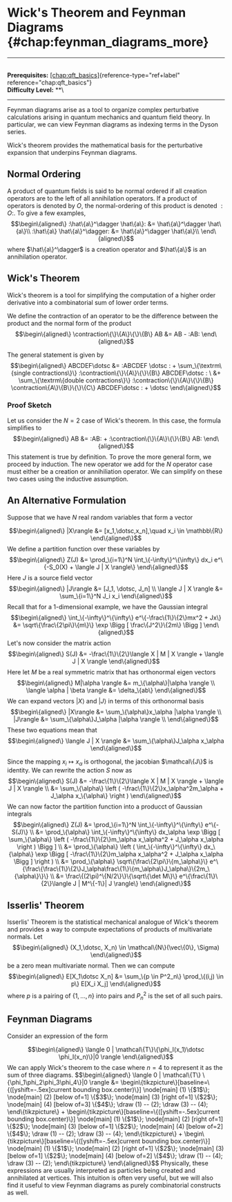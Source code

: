 # Wick's Theorem and Feynman Diagrams \{#chap:feynman_diagrams_more\}

------------------------------------------------------------------------

\
**Prerequisites:**
[\[chap:qft_basics\]](#chap:qft_basics)\{reference-type="ref+label"
reference="chap:qft_basics"\}\
**Difficulty Level:** \*\*\

------------------------------------------------------------------------

Feynman diagrams arise as a tool to organize complex perturbative
calculations arising in quantum mechanics and quantum field theory. In
particular, we can view Feynman diagrams as indexing terms in the Dyson
series.

Wick's theorem provides the mathematical basis for the perturbative
expansion that underpins Feynman diagrams.

## Normal Ordering

A product of quantum fields is said to be normal ordered if all creation
operators are to the left of all annihilation operators. If a product of
operators is denoted by $O$, the normal-ordering of this product is
denoted $:O:$. To give a few examples, $$\begin\{aligned\}
    :\hat\{a\}^\dagger \hat\{a\}: &= \hat\{a\}^\dagger \hat\{a\}\\
    :\hat\{a\} \hat\{a\}^\dagger: &= \hat\{a\}^\dagger \hat\{a\}\\    
\end\{aligned\}$$ where $\hat\{a\}^\dagger$ is a creation operator and
$\hat\{a\}$ is an annihilation operator.

## Wick's Theorem

Wick's theorem is a tool for simplifying the computation of a higher
order derivative into a combinatorial sum of lower order terms.

We define the contraction of an operator to be the difference between
the product and the normal form of the product $$\begin\{aligned\}
\contraction\{\}\{A\}\{\}\{B\} AB &= AB - :AB:
\end\{aligned\}$$

The general statement is given by $$\begin\{aligned\}
    ABCDEF\dotsc &= :ABCDEF \dotsc : + \sum_\{\textrm\{single contractions\}\} :\contraction\{\}\{A\}\{\}\{B\} ABCDEF\dotsc : \
    &+ \sum_\{\textrm\{double contractions\}\} :\contraction\{\}\{A\}\{\}\{B\}
    \contraction\{A\}\{B\}\{\}\{C\}
    ABCDEF\dotsc : + \dotsc 
\end\{aligned\}$$

### Proof Sketch

Let us consider the $N=2$ case of Wick's theorem. In this case, the
formula simplifies to $$\begin\{aligned\}
    AB &= :AB: + :\contraction\{\}\{A\}\{\}\{B\} AB:
\end\{aligned\}$$ This statement is true by definition. To prove the more
general form, we proceed by induction. The new operator we add for the
$N$ operator case must either be a creation or annihiliation operator.
We can simplify on these two cases using the inductive assumption.

## An Alternative Formulation

Suppose that we have $N$ real random variables that form a vector

$$\begin\{aligned\}
    |X\rangle &= [x_1,\dotsc,x_n],\quad x_i \in \mathbb\{R\}
\end\{aligned\}$$ We define a partition function over these variables by
$$\begin\{aligned\}
    Z(J) &= \prod_\{i=1\}^N \int_\{-\infty\}^\{\infty\} dx_i e^\{-S_0(X) + \langle J | X \rangle\}
\end\{aligned\}$$ Here $J$ is a source field vector $$\begin\{aligned\}
    |J\rangle &= [J_1, \dotsc, J_n] \\
    \langle J | X \rangle &= \sum_\{i=1\}^N J_i x_i
\end\{aligned\}$$ Recall that for a $1$-dimensional example, we have the
Gaussian integral $$\begin\{aligned\}
    \int_\{-\infty\}^\{\infty\} e^\{-\frac\{1\}\{2\}mx^2 + Jx\} &= \sqrt\{\frac\{2\pi\}\{m\}\} \exp \Bigg [ \frac\{J^2\}\{2m\} \Bigg ]
\end\{aligned\}$$ Let's now consider the matrix action $$\begin\{aligned\}
    S(J) &= -\frac\{1\}\{2\}\langle X | M | X \rangle + \langle J | X \rangle
\end\{aligned\}$$ Here let $M$ be a real symmetric matrix that has
orthonormal eigen vectors $$\begin\{aligned\}
    M|\alpha \rangle &= m_\{\alpha\}|\alpha \rangle \\
    \langle \alpha | \beta \rangle &= \delta_\{ab\}
\end\{aligned\}$$ We can expand vectors $|X\rangle$ and $|J\rangle$ in
terms of this orthonormal basis $$\begin\{aligned\}
    |X\rangle &= \sum_\{\alpha\}x_\alpha |\alpha \rangle \\
    |J\rangle &= \sum_\{\alpha\}J_\alpha |\alpha \rangle \\
\end\{aligned\}$$ These two equations mean that $$\begin\{aligned\}
    \langle J | X \rangle &= \sum_\{\alpha\}J_\alpha x_\alpha
\end\{aligned\}$$

Since the mapping $x_i \mapsto x_\alpha$ is orthogonal, the jacobian
$\mathcal\{J\}$ is identity. We can rewrite the action $S$ now as
$$\begin\{aligned\}
    S(J) &= -\frac\{1\}\{2\}\langle X | M | X \rangle + \langle J | X \rangle \\
    &= \sum_\{\alpha\} \left ( -\frac\{1\}\{2\}x_\alpha^2m_\alpha + J_\alpha x_\{\alpha\} \right )
\end\{aligned\}$$ We can now factor the partition function into a producct
of Gaussian integrals $$\begin\{aligned\}
    Z(J) &= \prod_\{i=1\}^N \int_\{-\infty\}^\{\infty\} e^\{-S(J)\} \\
    &= \prod_\{\alpha\} \int_\{-\infty\}^\{\infty\} dx_\alpha \exp \Bigg [ \sum_\{\alpha\} \left ( -\frac\{1\}\{2\}m_\alpha x_\alpha^2 + J_\alpha x_\alpha \right ) \Bigg ] \\
    &= \prod_\{\alpha\} \left ( \int_\{-\infty\}^\{\infty\} dx_\{\alpha\} \exp \Bigg [ -\frac\{1\}\{2\}m_\alpha x_\alpha^2 + J_\alpha x_\alpha \Bigg ] \right ) \\
    &= \prod_\{\alpha\} \sqrt\{\frac\{2\pi\}\{m_\alpha\}\} e^\{\frac\{\frac\{1\}\{2\}J_\alpha\frac\{1\}\{m_\alpha\}J_\alpha\}\{2m_\{\alpha\}\}\} \\
    &= \frac\{(2\pi)^\{N/2\}\}\{\sqrt\{\det M\}\} e^\{\frac\{1\}\{2\}\langle J | M^\{-1\}| J \rangle\}
\end\{aligned\}$$

## Isserlis' Theorem

Isserlis' Theorem is the statistical mechanical analogue of Wick's
theorem and provides a way to compute expectations of products of
multivariate normals. Let $$\begin\{aligned\}
(X_1,\dotsc, X_n) \in \mathcal\{N\}(\vec\{0\}, \Sigma)
\end\{aligned\}$$ be a zero mean multivariate normal. Then we can compute
$$\begin\{aligned\}
    E[X_1\dotsc X_n] &= \sum_\{p \in P^2_n\} \prod_\{(i,j) \in p\}  E[X_i X_j]
\end\{aligned\}$$ where $p$ is a pairing of $\{1,\dotsc, n\}$ into pairs
and $P^2_n$ is the set of all such pairs.

## Feynman Diagrams

Consider an expression of the form

$$\begin\{aligned\}
    \langle 0 | \mathcal\{T\}\{\phi_I(x_1)\dotsc \phi_I(x_n)\}|0 \rangle
\end\{aligned\}$$ We can apply Wick's theorem to the case where $n=4$ to
represent it as the sum of three diagrams. $$\begin\{aligned\}
\langle 0 | \mathcal\{T\} \{\phi_1\phi_2\phi_3\phi_4\}|0 \rangle &= 
\begin\{tikzpicture\}[baseline=\{([yshift=-.5ex]current bounding box.center)\}]
\node[main] (1) \{$1$\}; 
\node[main] (2) [below of=1] \{$3$\};
\node[main] (3) [right of=1] \{$2$\};
\node[main] (4) [below of=3] \{$4$\};
\draw (1) -- (2);
\draw (3) -- (4);
\end\{tikzpicture\}
+
\begin\{tikzpicture\}[baseline=\{([yshift=-.5ex]current bounding box.center)\}]
\node[main] (1) \{$1$\}; 
\node[main] (2) [right of=1] \{$2$\};
\node[main] (3) [below of=1] \{$2$\};
\node[main] (4) [below of=2] \{$4$\};
\draw (1) -- (2);
\draw (3) -- (4);
\end\{tikzpicture\}
+
\begin\{tikzpicture\}[baseline=\{([yshift=-.5ex]current bounding box.center)\}]
\node[main] (1) \{$1$\}; 
\node[main] (2) [right of=1] \{$2$\};
\node[main] (3) [below of=1] \{$2$\};
\node[main] (4) [below of=2] \{$4$\};
\draw (1) -- (4);
\draw (3) -- (2);
\end\{tikzpicture\}
\end\{aligned\}$$ Physically, these expressions are usually interpreted as
particles being created and annihilated at vertices. This intuition is
often very useful, but we will also find it useful to view Feynman
diagrams as purely combinatorial constructs as well.
